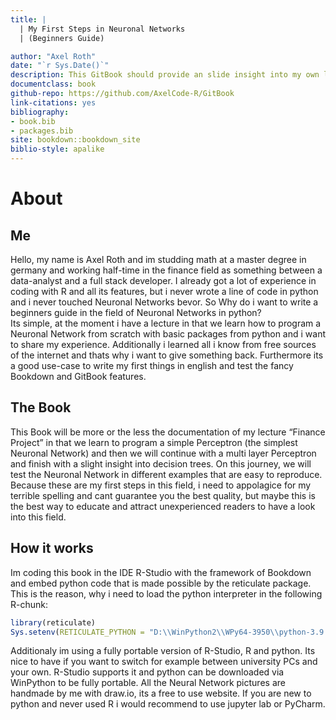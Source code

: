 ```yaml
--- 
title: |
  | My First Steps in Neuronal Networks 
  | (Beginners Guide)

author: "Axel Roth"
date: "`r Sys.Date()`"
description: This GitBook should provide an slide insight into my own learning process of coding Neuronal Networks (NN). Additionaly its a good chance for me to learn how to write a GitBook.
documentclass: book
github-repo: https://github.com/AxelCode-R/GitBook
link-citations: yes
bibliography:
- book.bib
- packages.bib
site: bookdown::bookdown_site
biblio-style: apalike
---
```


# About
## Me
Hello, my name is Axel Roth and im studding math at a master degree in germany and working half-time in the finance field as something between a data-analyst and a full stack developer. I already got a lot of experience in coding with R and all its features, but i never wrote a line of code in python and i never touched Neuronal Networks bevor. So Why do i want to write a beginners guide in the field of Neuronal Networks in python?  
Its simple, at the moment i have a lecture in that we learn how to program a Neuronal Network from scratch with basic packages from python and i want to share my experience. Additionally i learned all i know from free sources of the internet and thats why i want to give something back. Furthermore its a good use-case to write my first things in english and test the fancy Bookdown and GitBook features.

## The Book
This Book will be more or the less the documentation of my lecture "Finance Project" in that we learn to program a simple Perceptron (the simplest Neuronal Network) and then we will continue with a multi layer Perceptron and finish with a slight insight into decision trees. On this journey, we will test the Neuronal Network in different examples that are easy to reproduce. Because these are my first steps in this field, i need to appolagice for my terrible spelling and cant guarantee you the best quality, but maybe this is the best way to educate and attract unexperienced readers to have a look into this field.  

## How it works
Im coding this book in the IDE R-Studio with the framework of Bookdown and embed python code that is made possible by the reticulate package. This is the reason, why i need to load the python interpreter in the following R-chunk:
```r
library(reticulate)
Sys.setenv(RETICULATE_PYTHON = "D:\\WinPython2\\WPy64-3950\\python-3.9.5.amd64\\")
```
Additionaly im using a fully portable version of R-Studio, R and python. Its nice to have if you want to switch for example between university PCs and your own. R-Studio supports it and python can be downloaded via WinPython to be fully portable. All the Neural Network pictures are handmade by me with draw.io, its a free to use website. If you are new to python and never used R i would recommend to use jupyter lab or PyCharm.


 
